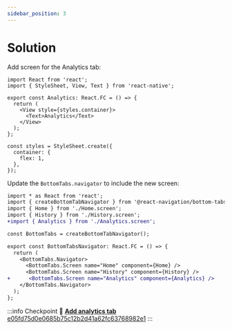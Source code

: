 ```yaml
---
sidebar_position: 3
---
```



# Solution

Add screen for the Analytics tab:

```tsx title="src/screens/Analytics.screen.tsx"
import React from 'react';
import { StyleSheet, View, Text } from 'react-native';

export const Analytics: React.FC = () => {
  return (
    <View style={styles.container}>
      <Text>Analytics</Text>
    </View>
  );
};

const styles = StyleSheet.create({
  container: {
    flex: 1,
  },
});
```

Update the `BottomTabs.navigator` to include the new screen:

```diff title="src/screens/BottomTabs.navigator.tsx"
import * as React from 'react';
import { createBottomTabNavigator } from '@react-navigation/bottom-tabs';
import { Home } from './Home.screen';
import { History } from './History.screen';
+import { Analytics } from './Analytics.screen';

const BottomTabs = createBottomTabNavigator();

export const BottomTabsNavigator: React.FC = () => {
  return (
    <BottomTabs.Navigator>
      <BottomTabs.Screen name="Home" component={Home} />
      <BottomTabs.Screen name="History" component={History} />
+      <BottomTabs.Screen name="Analytics" component={Analytics} />
    </BottomTabs.Navigator>
  );
};

```

:::info Checkpoint 🔗
[**Add analytics tab** e05fd75d0e0685b75c12b2d41a62fc63768982e1](https://github.com/kadikraman/MoodTracker/commit/e05fd75d0e0685b75c12b2d41a62fc63768982e1)
:::
